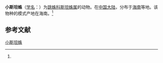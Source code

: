 {{Speciesbox
| name = 小斯坦蛛
| status = 
| status_system = 
| image = 
| genus = Stenaelurillus
| species = minutus
| authority = (Song et Chai, 1991)<ref name='id14882'>{{cite web| url =http://www.bioinfo.cn/db05/BjdwSpecies.php?action=view&id=14882| title =小斯坦蛛| work =《中国动物物种编目数据库》| publisher =中国科学院微生物研究所| author =中国科学院动物研究所| accessdate =2009-04-28| deadurl =yes| archiveurl =https://web.archive.org/web/20160305023340/http://www.bioinfo.cn/db05/BjdwSpecies.php?action=view&id=14882| archivedate =2016-03-05}}</ref>
}}

'''小斯坦蛛'''（[[学名|学名]]：{{lang|la|''Stenaelurillus minutus''}}）为[[跳蛛科|跳蛛科]][[斯坦蛛属|斯坦蛛属]]的动物。在[[中国大陆|中国大陆]]，分布于[[海南|海南]]等地。该物种的模式产地在海南。<ref name='id14882'/>

== 参考文献 ==
{{reflist}}

{{Wikispecies|Stenaelurillus minutus}}
{{Taxonbar|from=Q2243097}}

[[Category:斯坦蛛属|小斯坦蛛]]


{{蜘蛛小作品}}